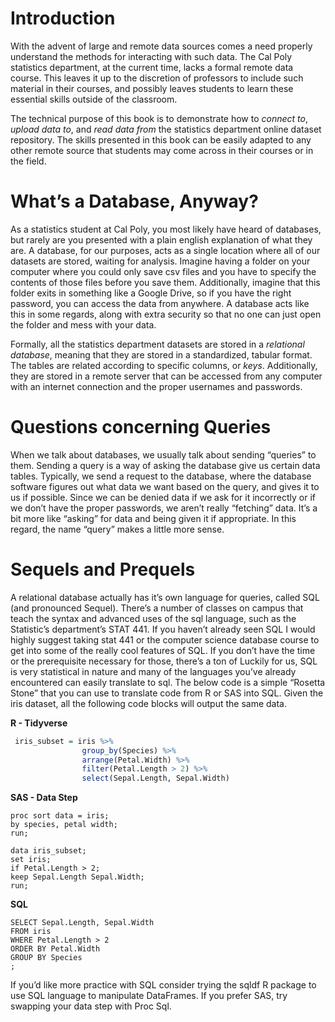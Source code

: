 # Introduction
With the advent of large and remote data sources comes a need properly understand the methods for interacting with such data. 
The Cal Poly statistics department, at the current time, lacks a formal remote data course. This leaves it up to the discretion 
of professors to include such material in their courses, and possibly leaves students to learn these essential skills outside of the classroom.

The technical purpose of this book is to demonstrate how to *connect to*, *upload data to*, and *read data from* the statistics department online dataset repository.
The skills presented in this book can be easily adapted to any other remote source that students may come across in their courses or in the field. 

# What's a Database, Anyway?
As a statistics student at Cal Poly, you most likely have heard of databases, but rarely are you presented with a plain english explanation of what they are.
A database, for our purposes, acts as a single location where all of our datasets are stored, waiting for analysis. Imagine having a folder on your computer 
where you could only save csv files and you have to specify the contents of those files before you save them. Additionally, imagine that this folder exits in something like a Google Drive,
so if you have the right password, you can access the data from anywhere. A database acts like this in some regards, along
with extra security so that no one can just open the folder and mess with your data. 

Formally, all the statistics department datasets are stored in a *relational database*, meaning that they are stored in a standardized, tabular format. The tables are related according to 
specific columns, or *keys*. Additionally, they are stored in a remote server that can be accessed from any computer with an internet connection and the proper 
usernames and passwords.

# Questions concerning Queries 
When we talk about databases, we usually talk about sending "queries" to them. Sending a query is a way of asking the database give us certain data tables. Typically,
we send a request to the database, where the database software figures out what data we want based on the query, and gives it to us if possible. Since we can be denied 
data if we ask for it incorrectly or if we don't have the proper passwords, we aren't really "fetching" data. It's a bit more like "asking" for data and being given it 
if appropriate. In this regard, the name "query" makes a little more sense.

# Sequels and Prequels 
A relational database actually has it's own language for queries, called SQL (and pronounced Sequel). There's a number of classes on campus that teach the
syntax and advanced uses of the sql language, such as the Statistic's department's STAT 441. If you haven't already seen SQL I would highly suggest taking stat 441
or the computer science database course to get into some of the really cool features of SQL. If you don't have the time or the prerequisite necessary for those, 
there's a ton of  Luckily for us, SQL is very statistical in nature and many of the languages you've already encountered can easily translate to sql. The below code is
a simple "Rosetta Stone" that you can use to translate code from R or SAS into SQL. Given the iris dataset, all the following code blocks will output the same data. 

**R - Tidyverse**
```r
 iris_subset = iris %>% 
                group_by(Species) %>% 
                arrange(Petal.Width) %>%
                filter(Petal.Length > 2) %>%
                select(Sepal.Length, Sepal.Width)
```

**SAS - Data Step**
```sas
proc sort data = iris;
by species, petal width;
run; 

data iris_subset;
set iris;
if Petal.Length > 2;
keep Sepal.Length Sepal.Width;
run;

```
**SQL**
```sas

SELECT Sepal.Length, Sepal.Width 
FROM iris
WHERE Petal.Length > 2
ORDER BY Petal.Width
GROUP BY Species
;

```

If you'd like more practice with SQL consider trying the sqldf R package to use SQL language to manipulate DataFrames. If you prefer SAS, try swapping your data step 
with Proc Sql. 